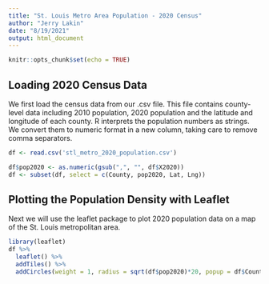 ---
title: "St. Louis Metro Area Population - 2020 Census"
author: "Jerry Lakin"
date: "8/19/2021"
output: html_document
---

```{r setup, include=FALSE}
knitr::opts_chunk$set(echo = TRUE)
```

## Loading 2020 Census Data

We first load the census data from our .csv file. This file contains county-level
data including 2010 population, 2020 population and the latitude and longitude
of each county. R interprets the population numbers as strings. We convert them 
to numeric format in a new column, taking care to remove comma separators. 

```{r load}
df <- read.csv('stl_metro_2020_population.csv')

df$pop2020 <- as.numeric(gsub(",", "", df$X2020))
df <- subset(df, select = c(County, pop2020, Lat, Lng))

```

## Plotting the Population Density with Leaflet

Next we will use the leaflet package to plot 2020 population data on a map of
the St. Louis metropolitan area.

```{r map, message = FALSE, warning = FALSE}
library(leaflet)
df %>%
  leaflet() %>%
  addTiles() %>%
  addCircles(weight = 1, radius = sqrt(df$pop2020)*20, popup = df$County)
```